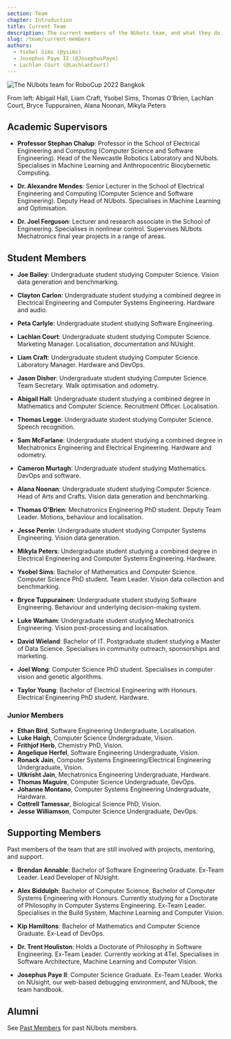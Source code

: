 ```yaml
---
section: Team
chapter: Introduction
title: Current Team
description: The current members of the NUbots team, and what they do.
slug: /team/current-members
authors:
  - Ysobel Sims (@ysims)
  - Josephus Paye II (@JosephusPaye)
  - Lachlan Court (@LachlanCourt)
---
```


![The NUbots team for RoboCup 2022 Bangkok](./images/team-photo-robocup-2022.jpeg 'The NUbots team for RoboCup 2022')

From left: Abigail Hall, Liam Craft, Ysobel Sims, Thomas O'Brien, Lachlan Court, Bryce Tuppurainen, Alana Noonan, Mikyla Peters

## Academic Supervisors

- **Professor Stephan Chalup**: Professor in the School of Electrical Engineering and Computing (Computer Science and Software Engineering). Head of the Newcastle Robotics Laboratory and NUbots. Specialises in Machine Learning and Anthropocentric Biocybernetic Computing.

- **Dr. Alexandre Mendes**: Senior Lecturer in the School of Electrical Engineering and Computing (Computer Science and Software Engineering). Deputy Head of NUbots. Specialises in Machine Learning and Optimisation.

- **Dr. Joel Ferguson**: Lecturer and research associate in the School of Engineering. Specialises in nonlinear control. Supervises NUbots Mechatronics final year projects in a range of areas.

## Student Members

- **Joe Bailey**: Undergraduate student studying Computer Science. Vision data generation and benchmarking.

- **Clayton Carlon**: Undergraduate student studying a combined degree in Electrical Engineering and Computer Systems Engineering. Hardware and audio.

- **Peta Carlyle**: Undergraduate student studying Software Engineering.

- **Lachlan Court**: Undergraduate student studying Computer Science. Marketing Manager. Localisation, documentation and NUsight.

- **Liam Craft**: Undergraduate student studying Computer Science. Laboratory Manager. Hardware and DevOps.

- **Jason Disher**: Undergraduate student studying Computer Science. Team Secretary. Walk optimisation and odometry.

- **Abigail Hall**: Undergraduate student studying a combined degree in Mathematics and Computer Science. Recruitment Officer. Localisation.

- **Thomas Legge**: Undergraduate student studying Computer Science. Speech recognition.

- **Sam McFarlane**: Undergraduate student studying a combined degree in Mechatronics Engineering and Electrical Engineering. Hardware and odometry.

- **Cameron Murtagh**: Undergraduate student studying Mathematics. DevOps and software.

- **Alana Noonan**: Undergraduate student studying Computer Science. Head of Arts and Crafts. Vision data generation and benchmarking.

- **Thomas O'Brien**: Mechatronics Engineering PhD student. Deputy Team Leader. Motions, behaviour and localisation.

- **Jesse Perrin**: Undergraduate student studying Computer Systems Engineering. Vision data generation.

- **Mikyla Peters**: Undergraduate student studying a combined degree in Electrical Engineering and Computer Systems Engineering. Hardware.

- **Ysobel Sims**: Bachelor of Mathematics and Computer Science. Computer Science PhD student. Team Leader. Vision data collection and benchmarking.

- **Bryce Tuppurainen**: Undergraduate student studying Software Engineering. Behaviour and underlying decision-making system.

- **Luke Warham**: Undergraduate student studying Mechatronics Engineering. Vision post-processing and localisation.

- **David Wieland**: Bachelor of IT. Postgraduate student studying a Master of Data Science. Specialises in community outreach, sponsorships and marketing.

- **Joel Wong**: Computer Science PhD student. Specialises in computer vision and genetic algorithms.

- **Taylor Young**: Bachelor of Electrical Engineering with Honours. Electrical Engineering PhD student. Hardware.

### Junior Members

- **Ethan Bird**, Software Engineering Undergraduate, Localisation.
- **Luke Haigh**, Computer Science Undergraduate, Vision.
- **Frithjof Herb**, Chemistry PhD, Vision.
- **Angelique Herfel**, Software Engineering Undergraduate, Vision.
- **Ronack Jain**, Computer Systems Engineering/Electrical Engineering Undergraduate, Vision.
- **Utkrisht Jain**, Mechatronics Engineering Undergraduate, Hardware.
- **Thomas Maguire**, Computer Science Undergraduate, DevOps.
- **Johanne Montano**, Computer Systems Engineering Undergraduate, Hardware.
- **Cottrell Tamessar**, Biological Science PhD, Vision.
- **Jesse Williamson**, Computer Science Undergraduate, DevOps.

## Supporting Members

Past members of the team that are still involved with projects, mentoring, and support.

- **Brendan Annable**: Bachelor of Software Engineering Graduate. Ex-Team Leader. Lead Developer of NUsight.

- **Alex Biddulph**: Bachelor of Computer Science, Bachelor of Computer Systems Engineering with Honours. Currently studying for a Doctorate of Philosophy in Computer Systems Engineering. Ex-Team Leader. Specialises in the Build System, Machine Learning and Computer Vision.

- **Kip Hamiltons**: Bachelor of Mathematics and Computer Science Graduate. Ex-Lead of DevOps.

- **Dr. Trent Houliston**: Holds a Doctorate of Philosophy in Software Engineering. Ex-Team Leader. Currently working at 4Tel. Specialises in Software Architecture, Machine Learning and Computer Vision.

- **Josephus Paye II**: Computer Science Graduate. Ex-Team Leader. Works on NUsight, our web-based debugging environment, and NUbook, the team handbook.

## Alumni

See [Past Members](/team/past-members) for past NUbots members.
